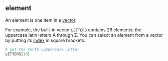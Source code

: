 ## element

An element is <span class="shortdef">one item in a [vector](#vector)</span>.

For example, the built-in vector `LETTERS` contains 26 elements: the uppercase latin letters A through Z. You can select an element from a vector by putting its [index](#index) in square brackets.

```r
# get the tenth upppercase letter
LETTERS[10]
```

